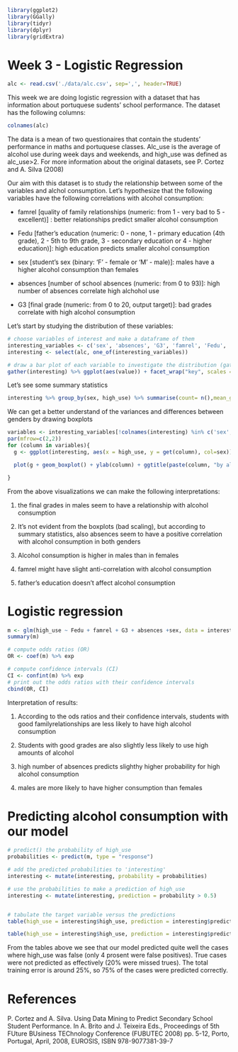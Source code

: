 ```r
library(ggplot2)
library(GGally)
library(tidyr) 
library(dplyr)
library(gridExtra)
```

# Week 3 - Logistic Regression

```r
alc <- read.csv('./data/alc.csv', sep=',', header=TRUE)
```

This week we are doing logistic regression with a dataset that has information about portuquese sudents' school performance. The dataset has the following columns:

```r
colnames(alc)
```
The data is a mean of two questionaires that contain the students' performance in maths and portuquese classes. Alc_use is the average of alcohol use during week days and weekends, and high_use was defined as alc_use>2. 
For more information about the original datasets, see P. Cortez and A. Silva (2008)

Our aim with this dataset is to study the relationship between some of the variables and alchol consumption. Let's hypothesize that the following variables have the following correlations with alcohol consumption:

- famrel [quality of family relationships (numeric: from 1 - very bad to 5 - excellent)] : better relationships predict smaller alcohol consumption

-  Fedu [father's education (numeric: 0 - none, 1 - primary education (4th grade), 2 - 5th to 9th grade, 3 - secondary education or 4 - higher education)]:
high education predicts smaller alcohol consumption

- sex [student's sex (binary: 'F' - female or 'M' - male)]:
males have a higher alcohol consumption than females

- absences [number of school absences (numeric: from 0 to 93)]:
high number of absences correlate high alchohol use

- G3 [final grade (numeric: from 0 to 20, output target)]:
bad grades correlate with high alcohol consumption



Let's start by studying the distribution of these variables:

```r
# choose variables of interest and make a dataframe of them
interesting_variables <- c('sex', 'absences', 'G3', 'famrel', 'Fedu', 'alc_use', 'high_use')
interesting <- select(alc, one_of(interesting_variables))
```

```r
# draw a bar plot of each variable to investigate the distribution (gather makes key-value pairs)
gather(interesting) %>% ggplot(aes(value)) + facet_wrap("key", scales = "free") +geom_bar()

```

Let's see some summary statistics

```r
interesting %>% group_by(sex, high_use) %>% summarise(count= n(),mean_grade = mean(G3), mean_absences = mean(absences), mean_Fedu = mean(Fedu), mean_famrel= mean(famrel))
```
We can get a better understand of the variances and differences between genders by drawing boxplots

```r
variables <- interesting_variables[!colnames(interesting) %in% c('sex', 'alc_use', 'high_use')]
par(mfrow=c(2,2))
for (column in variables){
  g <- ggplot(interesting, aes(x = high_use, y = get(column), col=sex))

  plot(g + geom_boxplot() + ylab(column) + ggtitle(paste(column, "by alcohol consumption and sex")))

}


```

From the above visualizations we can make the following interpretations:

1) the final grades in males seem to have a relationship with alcohol consumption

2) It's not evident from the boxplots (bad scaling), but according to summary statistics, also absences seem to have a positive correlation with alcohol consumption in both genders

3) Alcohol consumption is higher in males than in females

4) famrel might have slight anti-correlation with alcohol consumption

5) father's education doesn't affect alcohol consumption 


# Logistic regression

```r
m <- glm(high_use ~ Fedu + famrel + G3 + absences +sex, data = interesting, family = "binomial")
summary(m)

# compute odds ratios (OR)
OR <- coef(m) %>% exp

# compute confidence intervals (CI)
CI <- confint(m) %>% exp
# print out the odds ratios with their confidence intervals
cbind(OR, CI)
```
Interpretation of results: 

1) According to the ods ratios and their confidence intervals, students with good familyrelationships are less likely to have high alcohol consumption

2) Students with good grades are also slightly less likely to use high amounts of alcohol

3) high number of absences predicts slighthy higher probability for high alcohol consumption

4) males are more likely to have higher consumption than females

# Predicting alcohol consumption with our model

```r
# predict() the probability of high_use
probabilities <- predict(m, type = "response")

# add the predicted probabilities to 'interesting'
interesting <- mutate(interesting, probability = probabilities)

# use the probabilities to make a prediction of high_use
interesting <- mutate(interesting, prediction = probability > 0.5)


# tabulate the target variable versus the predictions
table(high_use = interesting$high_use, prediction = interesting$prediction)

table(high_use = interesting$high_use, prediction = interesting$prediction) %>% prop.table () %>% addmargins()
```
From the tables above we see that our model predicted quite well the cases where high_use was false (only 4 prosent were false positives). True cases were not predicted as effectively (20% were missed trues).
The total training error is around 25%, so 75% of the cases were predicted correctly.

# References

P. Cortez and A. Silva. Using Data Mining to Predict Secondary School Student Performance. In A. Brito and J. Teixeira Eds., Proceedings of 5th FUture BUsiness TEChnology Conference (FUBUTEC 2008) pp. 5-12, Porto, Portugal, April, 2008, EUROSIS, ISBN 978-9077381-39-7


